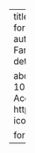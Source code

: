 ---
title: "Designing and Operating Infrastructure for Nonstationary Flood Risk Management"
author:
  - James Doss-Gollin
  - David J Farnham
  - Upmanu Lall
date: 2017-12
details: "Placeholder0 2017 Placeholder1"

about:
  template: solana
  links:
    - text: 'DOI: 10.13140/rg.2.2.16110.46403 (Open Access)'
      href: https://doi.org/10.13140/rg.2.2.16110.46403
      icon: link

format:
  html:
    page-layout: full
---